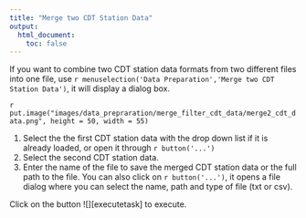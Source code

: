 ```yaml
---
title: "Merge two CDT Station Data"
output:
  html_document:
    toc: false
---
```


If you want to combine two CDT station data formats from two different files into one file, use `r menuselection('Data Preparation','Merge two CDT Station Data')`, it will display a dialog box.

`r put.image("images/data_prepraration/merge_filter_cdt_data/merge2_cdt_data.png", height = 50, width = 55)`

1. Select the the first CDT station data with the drop down list if it is already loaded, or open it through `r button('...')`
2. Select the second CDT station data.
3. Enter the name of the file to save the merged CDT station data or the full path to the file. You can also click on `r button('...')`, it opens a file dialog where you can select the name, path and type of file (txt or csv).

Click on the button ![][executetask] to execute. 
